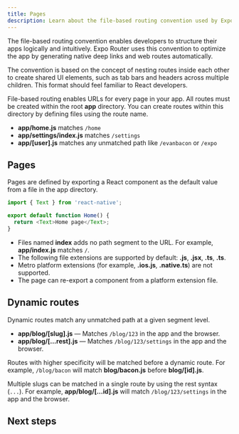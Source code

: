 ```yaml
---
title: Pages
description: Learn about the file-based routing convention used by Expo Router.
---
```



The file-based routing convention enables developers to structure their apps logically and intuitively. Expo Router uses this convention to optimize the app by generating native deep links and web routes automatically.

The convention is based on the concept of nesting routes inside each other to create shared UI elements, such as tab bars and headers across multiple children. This format should feel familiar to React developers.

File-based routing enables URLs for every page in your app. All routes must be created within the root **app** directory. You can create routes within this directory by defining files using the route name.

- **app/home.js** matches `/home`
- **app/settings/index.js** matches `/settings`
- **app/[user].js** matches any unmatched path like `/evanbacon` or `/expo`

## Pages

Pages are defined by exporting a React component as the default value from a file in the app directory.

```js app/home.js
import { Text } from 'react-native';

export default function Home() {
  return <Text>Home page</Text>;
}
```

- Files named **index** adds no path segment to the URL. For example, **app/index.js** matches `/`.
- The following file extensions are supported by default: **.js**, **.jsx**, **.ts**, **.ts**.
- Metro platform extensions (for example, **.ios.js**, **.native.ts**) are not supported.
- The page can re-export a component from a platform extension file.

## Dynamic routes

Dynamic routes match any unmatched path at a given segment level.

- **app/blog/[slug].js** &mdash; Matches `/blog/123` in the app and the browser.
- **app/blog/[...rest].js** &mdash; Matches `/blog/123/settings` in the app and the browser.

Routes with higher specificity will be matched before a dynamic route. For example, `/blog/bacon` will match **blog/bacon.js** before **blog/[id].js**.

Multiple slugs can be matched in a single route by using the rest syntax (`...`). For example, **app/blog/[...id].js** will match `/blog/123/settings` in the app and the browser.

## Next steps

<BoxLink
  title="Navigation"
  Icon={BookOpen02Icon}
  description="Learn how to use the Expo Router to navigate between pages in your app."
  href="/router/routing/navigation/"
/>
